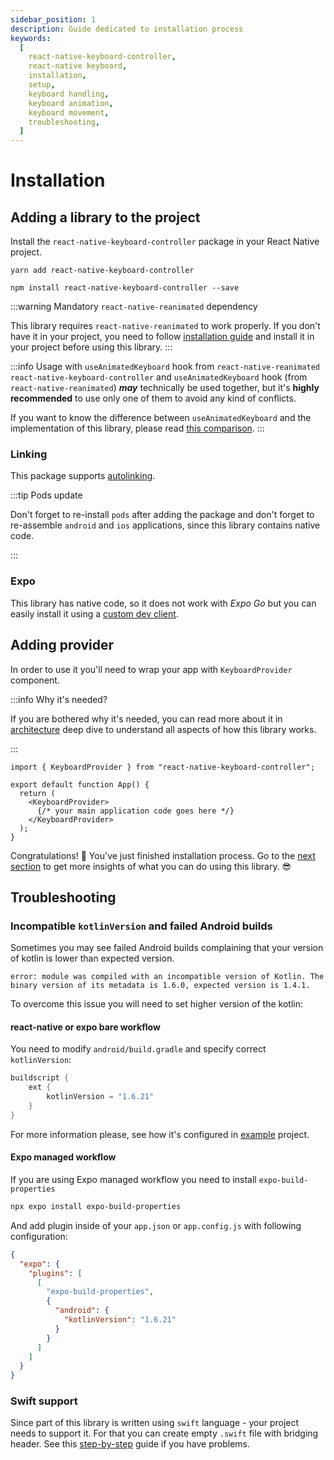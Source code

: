 ```yaml
---
sidebar_position: 1
description: Guide dedicated to installation process
keywords:
  [
    react-native-keyboard-controller,
    react-native keyboard,
    installation,
    setup,
    keyboard handling,
    keyboard animation,
    keyboard movement,
    troubleshooting,
  ]
---
```



# Installation

## Adding a library to the project

Install the `react-native-keyboard-controller` package in your React Native project.

<Tabs>
<TabItem value="yarn" label="YARN" default>

```shell
yarn add react-native-keyboard-controller
```

</TabItem>
<TabItem value="npm" label="NPM">

```shell
npm install react-native-keyboard-controller --save
```

</TabItem>
</Tabs>

:::warning Mandatory `react-native-reanimated` dependency

This library requires `react-native-reanimated` to work properly. If you don't have it in your project, you need to follow [installation guide](https://docs.swmansion.com/react-native-reanimated/docs/fundamentals/getting-started/#installation) and install it in your project before using this library.
:::

:::info Usage with `useAnimatedKeyboard` hook from `react-native-reanimated`
`react-native-keyboard-controller` and `useAnimatedKeyboard` hook (from `react-native-reanimated`) _**may**_ technically be used together, but it's **highly recommended** to use only one of them to avoid any kind of conflicts.

If you want to know the difference between `useAnimatedKeyboard` and the implementation of this library, please read [this comparison](./recipes/architecture#what-is-the-difference-between-useanimatedkeyboard-from-react-native-reanimated-and-this-library).
:::

### Linking

This package supports [autolinking](https://github.com/react-native-community/cli/blob/master/docs/autolinking.md).

:::tip Pods update

Don't forget to re-install `pods` after adding the package and don't forget to re-assemble `android` and `ios` applications, since this library contains native code.

:::

### Expo

This library has native code, so it does not work with _Expo Go_ but you can easily install it using a [custom dev client](https://docs.expo.dev/development/getting-started/).

## Adding provider

In order to use it you'll need to wrap your app with `KeyboardProvider` component.

:::info Why it's needed?

If you are bothered why it's needed, you can read more about it in [architecture](./recipes/platform-differences.md) deep dive to understand all aspects of how this library works.

:::

```tsx
import { KeyboardProvider } from "react-native-keyboard-controller";

export default function App() {
  return (
    <KeyboardProvider>
      {/* your main application code goes here */}
    </KeyboardProvider>
  );
}
```

Congratulations! 🎉 You've just finished installation process. Go to the [next section](./guides/first-animation.md) to get more insights of what you can do using this library. 😎

## Troubleshooting

### Incompatible `kotlinVersion` and failed Android builds

Sometimes you may see failed Android builds complaining that your version of kotlin is lower than expected version.

`error: module was compiled with an incompatible version of Kotlin. The binary version of its metadata is 1.6.0, expected version is 1.4.1.`

To overcome this issue you will need to set higher version of the kotlin:

#### react-native or expo bare workflow

You need to modify `android/build.gradle` and specify correct `kotlinVersion`:

```java
buildscript {
    ext {
        kotlinVersion = "1.6.21"
    }
}
```

For more information please, see how it's configured in [example](https://github.com/kirillzyusko/react-native-keyboard-controller/blob/9d0e63712a2f55dab0f6f3f95398567bb9ca1efa/example/android/build.gradle#L9) project.

#### Expo managed workflow

If you are using Expo managed workflow you need to install `expo-build-properties`

```sh
npx expo install expo-build-properties
```

And add plugin inside of your `app.json` or `app.config.js` with following configuration:

```json
{
  "expo": {
    "plugins": [
      [
        "expo-build-properties",
        {
          "android": {
            "kotlinVersion": "1.6.21"
          }
        }
      ]
    ]
  }
}
```

### Swift support

Since part of this library is written using `swift` language - your project needs to support it. For that you can create empty `.swift` file with bridging header. See this [step-by-step](https://stackoverflow.com/a/56176956/9272042) guide if you have problems.
